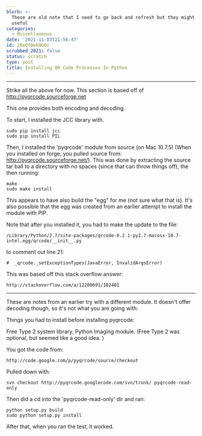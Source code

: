 ```yaml
---
blurb: >-
  These are old note that I need to go back and refresh but they might still be
  useful
categories:
  - Miscellaneous
date: '2021-11-03T21:56:47'
id: 20eOf0eb9G0c
scrubbed_2021: false
status: scratch
type: post
title: Installing QR Code Processes In Python
---
```


---

Strike all the above for now. This section is based off of http://pyqrcode.sourceforge.net

This one provides both encoding and decoding. 

To start, I installed the JCC library with. 

	sudo pip install jcc
	sudo pip install PIL

Then, I installed the 'pyqrcode' module from source (on Mac 10.7.5) (When you installed on forge, you pulled source from: http://pyqrcode.sourceforge.net/). This was done by extracting the source tar ball to a directory with no spaces (since that can throw things off), the then running:

	make 
	sudo make install
	
This appears to have also build the "egg" for me (not sure what that is). It's also possible that the egg was created from an earlier attempt to install the module with PIP. 

Note that after you installed it, you had to make the update to the file:

	/Library/Python/2.7/site-packages/qrcode-0.2.1-py2.7-macosx-10.7-intel.egg/qrcode/__init__.py 

to comment out line 21:

	#  _qrcode._setExceptionTypes(JavaError, InvalidArgsError)

This was based off this stack overflow answer:

	http://stackoverflow.com/a/12200691/102401




---

These are notes from an earlier try with a different module. It doesn't offer decoding though, so it's not what you are going with:

Things you had to install before installing pyqrcode:

Free Type 2 system library. 
Python Imaging module. (Free Type 2 was optional, but seemed like a good idea. )


You got the code from:

	http://code.google.com/p/pyqrcode/source/checkout

Pulled down with:

	svn checkout http://pyqrcode.googlecode.com/svn/trunk/ pyqrcode-read-only

Then did a cd into the 'pyqrcode-read-only' dir and ran:

	python setup.py build
	sudo python setup.py install

After that, when you ran the test, it worked.
